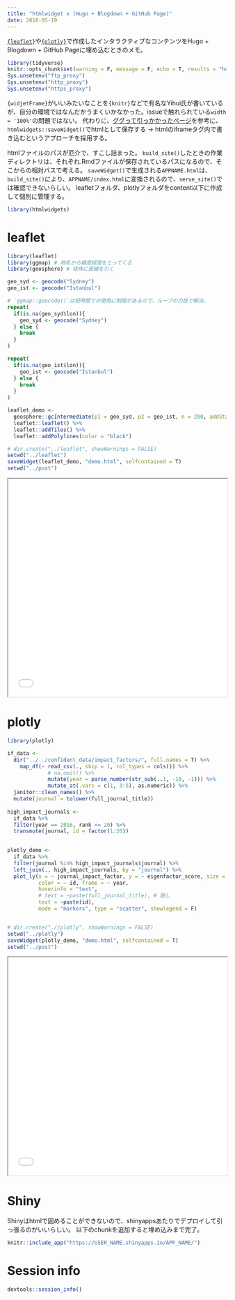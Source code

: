 ```yaml
---
title: "htmlwidget x (Hugo + Blogdown + GitHub Page)"
date: 2018-05-19
---
```


[`{leaflet}`](https://leafletjs.com/)や[`{plotly}`](https://plot.ly/)で作成したインタラクティブなコンテンツをHugo + Blogdown + GitHub Pageに埋め込むときのメモ。

```r
library(tidyverse)
knitr::opts_chunk$set(warning = F, message = F, echo = T, results = "hold")
Sys.unsetenv("ftp_proxy")
Sys.unsetenv("http_proxy")
Sys.unsetenv("https_proxy")
```

`{widjetFrame}`がいいみたいなことを`{knitr}`などで有名なYihui氏が書いているが、自分の環境ではなんだかうまくいかなかった。issueで触れられている`width = '100%'`の問題ではない。
代わりに、[ググって引っかかったページ](https://owi.usgs.gov/blog/leaflet/)を参考に、`htmlwidgets::saveWidget()`でhtmlとして保存する -> htmlのiframeタグ内で書き込むというアプローチを採用する。

htmlファイルのパスが厄介で、すこし詰まった。
`build_site()`したときの作業ディレクトリは、それぞれ.Rmdファイルが保存されているパスになるので、そこからの相対パスで考える。
`saveWidget()`で生成される`APPNAME.html`は、`build_site()`により、`APPNAME/index.html`に変換されるので、`serve_site()`では確認できないらしい。
leafletフォルダ、plotlyフォルダをcontent以下に作成して個別に管理する。

```r
library(htmlwidgets)
```

# leaflet

```r
library(leaflet)
library(ggmap) # 地名から緯度経度をとってくる
library(geosphere) # 球体に直線を引く

geo_syd <- geocode("Sydney")
geo_ist <- geocode("Istanbul")

# `ggmap::geocode()`は短時間での使用に制限があるので、ループの力技で解決。
repeat(
  if(is.na(geo_syd$lon)){
    geo_syd <- geocode("Sydney")
  } else {
    break
  }
)

repeat(
  if(is.na(geo_ist$lon)){
    geo_ist <- geocode("Istanbul")
  } else {
    break
  }
)

leaflet_demo <- 
  geosphere::gcIntermediate(p1 = geo_syd, p2 = geo_ist, n = 200, addStartEnd = T) %>%
  leaflet::leaflet() %>%
  leaflet::addTiles() %>%
  leaflet::addPolylines(color = "black")

# dir.create("../leaflet", showWarnings = FALSE)
setwd("../leaflet")
saveWidget(leaflet_demo, "demo.html", selfcontained = T)
setwd("../post")
```

<iframe seamless src="../../../../leaflet/demo/index.html" width="100%" height="500"></iframe>

# plotly

```r
library(plotly)

if_data <-
  dir("../../confident_data/impact_factors/", full.names = T) %>%
    map_df(~ read_csv(., skip = 1, col_types = cols()) %>%
             # na.omit() %>%
             mutate(year = parse_number(str_sub(..1, -10, -1))) %>%
             mutate_at(.vars = c(1, 3:5), as.numeric)) %>%
  janitor::clean_names() %>%
  mutate(journal = tolower(full_journal_title))
  
high_impact_journals <-
  if_data %>%
  filter(year == 2016, rank <= 20) %>%
  transmute(journal, id = factor(1:20))
  

plotly_demo <-
  if_data %>%
  filter(journal %in% high_impact_journals$journal) %>%
  left_join(., high_impact_journals, by = "journal") %>%
  plot_ly(x = ~ journal_impact_factor, y = ~ eigenfactor_score, size = ~ total_cites,
          color = ~ id, frame = ~ year,
          hoverinfo = "text",
          # text = ~paste(full_journal_title), # 隠し
          text = ~paste(id),
          mode = "markers", type = "scatter", showlegend = F) 


# dir.create(".//plotly", showWarnings = FALSE)
setwd("../plotly")
saveWidget(plotly_demo, "demo.html", selfcontained = T)
setwd("../post")
```

<iframe seamless src="../../../../plotly/demo/index.html" width="100%" height="500"></iframe>

# Shiny

Shinyはhtmlで固めることができないので、shinyappsあたりでデプロイして引っ張るのがいいらしい。
以下のchunkを追加すると埋め込みまで完了。

```r
knitr::include_app("https://USER_NAME.shinyapps.io/APP_NAME/")
```

# Session info

```r
devtools::session_info()
```